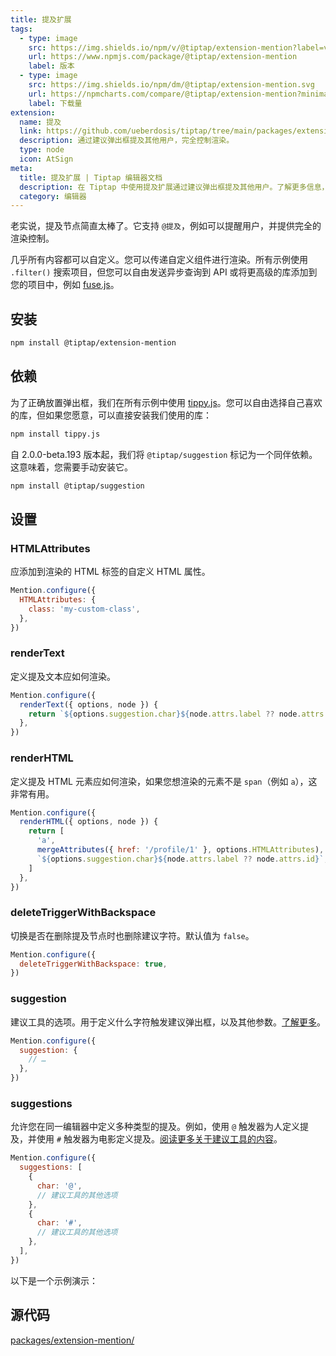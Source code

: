 ```yaml
---
title: 提及扩展
tags:
  - type: image
    src: https://img.shields.io/npm/v/@tiptap/extension-mention?label=version
    url: https://www.npmjs.com/package/@tiptap/extension-mention
    label: 版本
  - type: image
    src: https://img.shields.io/npm/dm/@tiptap/extension-mention.svg
    url: https://npmcharts.com/compare/@tiptap/extension-mention?minimal=true
    label: 下载量
extension:
  name: 提及
  link: https://github.com/ueberdosis/tiptap/tree/main/packages/extension-mention
  description: 通过建议弹出框提及其他用户，完全控制渲染。
  type: node
  icon: AtSign
meta:
  title: 提及扩展 | Tiptap 编辑器文档
  description: 在 Tiptap 中使用提及扩展通过建议弹出框提及其他用户。了解更多信息，请查看我们的文档！
  category: 编辑器
---
```



老实说，提及节点简直太棒了。它支持 `@提及`，例如可以提醒用户，并提供完全的渲染控制。

几乎所有内容都可以自定义。您可以传递自定义组件进行渲染。所有示例使用 `.filter()` 搜索项目，但您可以自由发送异步查询到 API 或将更高级的库添加到您的项目中，例如 [fuse.js](https://fusejs.io/)。

<CodeDemo path="/Nodes/Mention" />

## 安装

```bash
npm install @tiptap/extension-mention
```

## 依赖

为了正确放置弹出框，我们在所有示例中使用 [tippy.js](https://atomiks.github.io/tippyjs/)。您可以自由选择自己喜欢的库，但如果您愿意，可以直接安装我们使用的库：

```bash
npm install tippy.js
```

自 2.0.0-beta.193 版本起，我们将 `@tiptap/suggestion` 标记为一个同伴依赖。这意味着，您需要手动安装它。

```bash
npm install @tiptap/suggestion
```

## 设置

### HTMLAttributes

应添加到渲染的 HTML 标签的自定义 HTML 属性。

```js
Mention.configure({
  HTMLAttributes: {
    class: 'my-custom-class',
  },
})
```

### renderText

定义提及文本应如何渲染。

```js
Mention.configure({
  renderText({ options, node }) {
    return `${options.suggestion.char}${node.attrs.label ?? node.attrs.id}`
  },
})
```

### renderHTML

定义提及 HTML 元素应如何渲染，如果您想渲染的元素不是 `span`（例如 `a`），这非常有用。

```js
Mention.configure({
  renderHTML({ options, node }) {
    return [
      'a',
      mergeAttributes({ href: '/profile/1' }, options.HTMLAttributes),
      `${options.suggestion.char}${node.attrs.label ?? node.attrs.id}`,
    ]
  },
})
```

### deleteTriggerWithBackspace

切换是否在删除提及节点时也删除建议字符。默认值为 `false`。

```js
Mention.configure({
  deleteTriggerWithBackspace: true,
})
```

### suggestion

建议工具的选项。用于定义什么字符触发建议弹出框，以及其他参数。[了解更多](/editor/api/utilities/suggestion)。

```js
Mention.configure({
  suggestion: {
    // …
  },
})
```

### suggestions

允许您在同一编辑器中定义多种类型的提及。例如，使用 `@` 触发器为人定义提及，并使用 `#` 触发器为电影定义提及。[阅读更多关于建议工具的内容](/editor/api/utilities/suggestion)。

```js
Mention.configure({
  suggestions: [
    {
      char: '@',
      // 建议工具的其他选项
    },
    {
      char: '#',
      // 建议工具的其他选项
    },
  ],
})
```

以下是一个示例演示：

<CodeDemo path="/Examples/MultiMention" />

## 源代码

[packages/extension-mention/](https://github.com/ueberdosis/tiptap/blob/main/packages/extension-mention/)